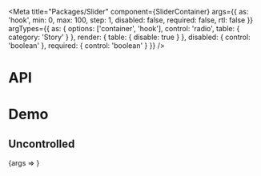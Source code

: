 

<Meta
  title="Packages/Slider"
  component={SliderContainer}
  args={{
    as: 'hook',
    min: 0,
    max: 100,
    step: 1,
    disabled: false,
    required: false,
    rtl: false
  }}
  argTypes={{
    as: {
      options: ['container', 'hook'],
      control: 'radio',
      table: { category: 'Story' }
    },
    render: {
      table: {
        disable: true
      }
    },
    disabled: {
      control: 'boolean'
    },
    required: {
      control: 'boolean'
    }
  }}
/>

# API

<ArgsTable />

# Demo

## Uncontrolled

<Canvas>
  <Story
    name="Uncontrolled"
    args={{
      defaultValue: [3, 8],
      min: 0,
      max: 10,
      step: 1
    }}
  >
    {args => <SliderStory {...args} />}
  </Story>
</Canvas>
